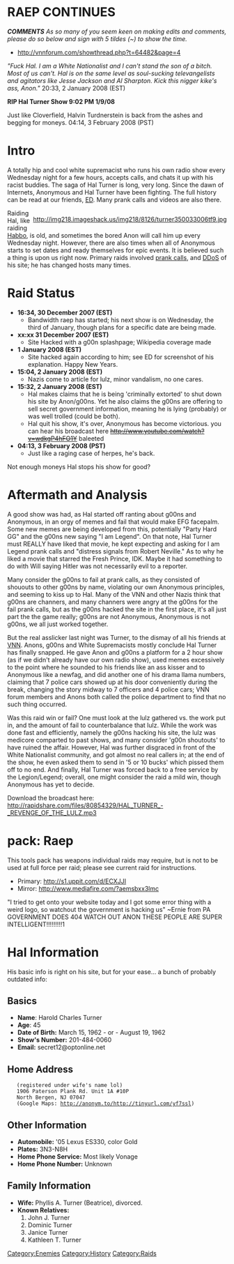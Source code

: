 {{Information/Lulz Alert}}

=RAEP CONTINUES=

'''''COMMENTS''' As so many of you seem keen on making edits and comments, please do so below and sign with 5 tildes (~) to show the time.''
* http://vnnforum.com/showthread.php?t=64482&page=4

''"Fuck Hal. I am a White Nationalist and I can't stand the son of a bitch. Most of us can't. Hal is on the same level as soul-sucking televangelists and agitators like Jesse Jackson and Al Sharpton. Kick this nigger kike's ass, Anon."'' 20:33, 2 January 2008 (EST)

'''RIP Hal Turner Show 9:02 PM 1/9/08'''

Just like Cloverfield, Halvin Turdnerstein is back from the ashes and begging for moneys. 04:14, 3 February 2008 (PST)

=Intro=

A totally hip and cool white supremacist who runs his own radio show every Wednesday night for a few hours, accepts calls, and chats it up with his racist buddies. The saga of Hal Turner is long, very long. Since the dawn of Internets, Anonymous and Hal Turner have been fighting. The full history can be read at our friends, [http://encyclopediadramatica.ch/Hal_Turner ED].
Many prank calls and videos are also there.
<div style='position: relative; float: right'>http://img218.imageshack.us/img218/8126/turner350033006tf9.jpg</div>

Raiding Hal, like raiding [[Habbo]], is old, and sometimes the bored Anon will call him up every Wednesday night. However, there are also times when all of Anonymous starts to set dates and ready themselves for epic events. It is believed such a thing is upon us right now. Primary raids involved [[prank calls]], and [[DDoS]] of his site; he has changed hosts many times.

=Raid Status=

* '''16:34, 30 December 2007 (EST)'''
** Bandwidth raep has started; his next show is on Wednesday, the third of January, though plans for a specific date are being made. 
* '''xx:xx 31 December 2007 (EST)'''
** Site Hacked with a g00n splashpage; Wikipedia coverage made 
* '''1 January 2008 (EST)'''
** Site hacked again according to him; see ED for screenshot of his explanation. Happy New Years.
* '''15:04, 2 January 2008 (EST)'''
** Nazis come to article for lulz, minor vandalism, no one cares.
* '''15:32, 2 January 2008 (EST)'''
** Hal makes claims that he is being 'criminally extorted' to shut down his site by Anon/g00ns. Yet he also claims the g00ns are offering to sell secret government information, meaning he is lying (probably) or was well trolled (could be both).
** Hal quit his show, it's over, Anonymous has become victorious. you can hear his broadcast here <s>http://www.youtube.com/watch?v=wdkgP4hFO1Y</s> baleeted
* '''04:13, 3 February 2008 (PST)'''
** Just like a raging case of herpes, he's back. 

Not enough moneys Hal stops his show for good?

=Aftermath and Analysis=

A good show was had, as Hal started off ranting about g00ns and Anonymous, in an orgy of memes and fail that would make EFG facepalm. Some new memes are being developed from this, potentially "Party Hard GG" and the g00ns new saying "I am Legend". On that note, Hal Turner must REALLY have liked that movie, he kept expecting and asking for I am Legend prank calls and "distress signals from Robert Neville." As to why he liked a movie that starred the Fresh Prince, IDK. Maybe it had something to do with Will saying Hitler was not necessarily evil to a reporter.

Many consider the g00ns to fail at prank calls, as they consisted of shououts to other g00ns by name, violating our own Anonymous principles, and seeming to kiss up to Hal. Many of the VNN and other Nazis think that g00ns are channers, and many channers were angry at the g00ns for the fail prank calls, but as the g00ns hacked the site in the first place, it's all just part the the game really; g00ns are not Anonymous, Anonymous is not g00ns, we all just worked together.

But the real asslicker last night was Turner, to the dismay of all his friends at [http://vnnforum.com/showthread.php?t=64482&page=4 VNN]. Anons, g00ns and White Supremacists mostly conclude Hal Turner has finally snapped. He gave Anon and g00ns a platform for a 2 hour show (as if we didn't already have our own radio show), used memes excessively to the point where he sounded to his friends like an ass kisser and to Anonymous like a newfag, and did another one of his drama llama numbers, claiming that 7 police cars showed up at his door conveniently during the break, changing the story midway to 7 officers and 4 police cars; VNN forum members and Anons both called the police department to find that no such thing occurred.

Was this raid win or fail? One must look at the lulz gathered vs. the work put in, and the amount of fail to counterbalance that lulz. While the work was done fast and efficiently, namely the g00ns hacking his site, the lulz was medicore comparted to past shows, and many consider 'g00n shoutouts' to have ruined the affair. However, Hal was further disgraced in front of the White Nationalist community, and got almost no real callers in; at the end of the show, he even asked them to send in '5 or 10 bucks' which pissed them off to no end. And finally, Hal Turner was forced back to a free service by the Legion/Legend; overall, one might consider the raid a mild win, though Anonymous has yet to decide.

Download the broadcast here: http://rapidshare.com/files/80854329/HAL_TURNER_-_REVENGE_OF_THE_LULZ.mp3

=pack: Raep=

This tools pack has weapons individual raids may require, but is not to be used at full force per raid; please see current raid for instructions.

* Primary: http://s1.uppit.com/d/ECXJJI
* Mirror: http://www.mediafire.com/?aemsbxx3lmc


"I tried to get onto your website today and I got some error thing with a weird logo, so watchout the government is hacking us" ~Ernie from PA GOVERNMENT DOES 404 WATCH OUT ANON THESE PEOPLE ARE SUPER INTELLIGENT!!!!!!!!!1

=Hal Information=
His basic info is right on his site, but for your ease... a bunch of probably outdated info: 

==Basics==
* '''Name''': Harold Charles Turner
* '''Age''': 45
* '''Date of Birth:''' March 15, 1962 - or - August 19, 1962
* '''Show's Number:''' 201-484-0060
* '''Email:''' secret12@optonline.net 

==Home Address==
    (registered under wife's name lol) 
    1906 Paterson Plank Rd. Unit 1A #10P
    North Bergen, NJ 07047
    (Google Maps: http://anonym.to/http://tinyurl.com/yf7ssl) 

==Other Information==
* '''Automobile:''' '05 Lexus ES330, color Gold
* '''Plates:''' 3N3-N8H
* '''Home Phone Service:''' Most likely Vonage
* '''Home Phone Number:''' Unknown 

==Family Information==
* '''Wife:''' Phyllis A. Turner (Beatrice), divorced.
* '''Known Relatives:''' 
*# John J. Turner
*# Dominic Turner
*# Janice Turner
*# Kathleen T. Turner

[[Category:Enemies]][[Category:History]][[Category:Raids]]
